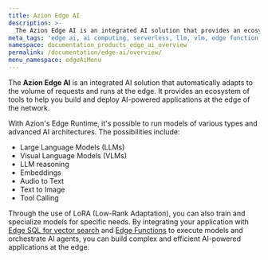 ```yaml
---
title: Azion Edge AI
description: >-
  The Azion Edge AI is an integrated AI solution that provides an ecosystem of tools to help you build and deploy AI-powered applications at the edge of the network.
meta_tags: 'edge ai, ai computing, serverless, llm, vlm, edge function'
namespace: documentation_products_edge_ai_overview
permalink: /documentation/edge-ai/overview/
menu_namespace: edgeAiMenu
---
```




The **Azion Edge AI** is an integrated AI solution that automatically adapts to the volume of requests and runs at the edge. It provides an ecosystem of tools to help you build and deploy AI-powered applications at the edge of the network.

With Azion's Edge Runtime, it's possible to run models of various types and advanced AI architectures. The possibilities include:

- Large Language Models (LLMs)
- Visual Language Models (VLMs)
- LLM reasoning
- Embeddings
- Audio to Text
- Text to Image 
- Tool Calling

Through the use of LoRA (Low-Rank Adaptation), you can also train and specialize models for specific needs. By integrating your application with [Edge SQL for vector search](/en/documentation/products/store/edge-sql/vector-search/) and [Edge Functions](/en/documentation/products/build/edge-application/edge-functions/) to execute models and orchestrate AI agents, you can build complex and efficient AI-powered applications at the edge.

<LinkButton link="/en/documentation/products/store/edge-sql/" label="Learn more about Edge SQL" severity="secondary" target="_blank" />
<LinkButton link="/en/documentation/products/build/edge-application/edge-functions/" label="Learn more about Edge Functions" severity="secondary" target="_blank" />
